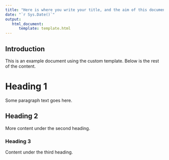 ```yaml
---
title: "Here is where you write your title, and the aim of this document"
date: "`r Sys.Date()`"
output:
   html_document:
      template: template.html
---
```



## Introduction

This is an example document using the custom template. Below is the rest of the content.

# Heading 1

Some paragraph text goes here.

## Heading 2

More content under the second heading.

### Heading 3

Content under the third heading.
